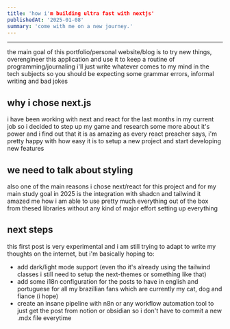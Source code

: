 ```yaml
---
title: 'how i'm building ultra fast with nextjs'
publishedAt: '2025-01-08'
summary: 'come with me on a new journey.'
---
```


---

the main goal of this portfolio/personal website/blog is to try new things, overengineer this application and use it to keep a routine of programming/journaling
i'll just write whatever comes to my mind in the tech subjects so you should be expecting some grammar errors, informal writing and bad jokes

## why i chose next.js

i have been working with next and react for the last months in my current job so i decided to step up my game and research some more about it's power and i find out that
it is as amazing as every react preacher says, i'm pretty happy with how easy it is to setup a new project and start developing new features

## we need to talk about styling

also one of the main reasons i chose next/react for this project and for my main study goal in 2025 is the integration with shadcn and tailwind
it amazed me how i am able to use pretty much everything out of the box from thesed libraries without any kind of major effort setting up everything

## next steps

this first post is very experimental and i am still trying to adapt to write my thoughts on the internet, but i'm basically hoping to:

- add dark/light mode support (even tho it's already using the tailwind classes i still need to setup the next-themes or something like that)
- add some i18n configuration for the posts to have in english and portuguese for all my brazillian fans which are currently my cat, dog and fiance (i hope)
- create an insane pipeline with n8n or any workflow automation tool to just get the post from notion or obsidian so i don't have to commit a new .mdx file everytime

